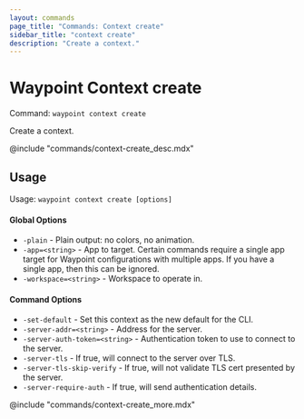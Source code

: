 ```yaml
---
layout: commands
page_title: "Commands: Context create"
sidebar_title: "context create"
description: "Create a context."
---
```


# Waypoint Context create

Command: `waypoint context create`

Create a context.

@include "commands/context-create_desc.mdx"

## Usage

Usage: `waypoint context create [options]`

#### Global Options

- `-plain` - Plain output: no colors, no animation.
- `-app=<string>` - App to target. Certain commands require a single app target for Waypoint configurations with multiple apps. If you have a single app, then this can be ignored.
- `-workspace=<string>` - Workspace to operate in.

#### Command Options

- `-set-default` - Set this context as the new default for the CLI.
- `-server-addr=<string>` - Address for the server.
- `-server-auth-token=<string>` - Authentication token to use to connect to the server.
- `-server-tls` - If true, will connect to the server over TLS.
- `-server-tls-skip-verify` - If true, will not validate TLS cert presented by the server.
- `-server-require-auth` - If true, will send authentication details.

@include "commands/context-create_more.mdx"
